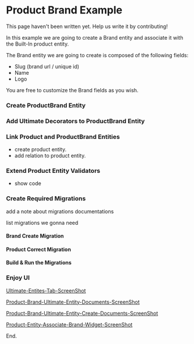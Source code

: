 # Product Brand Example


<Callout type="info" emoji="ℹ️">
  This page haven't been written yet. Help us write it by contributing!
</Callout>

In this example we are going to create a Brand entity and associate it with the Built-In product entity.

The Brand entity we are going to create is composed of the following fields:
- Slug (brand url / unique id)
- Name
- Logo

You are free to customize the Brand fields as you wish.

<Steps>

### Create ProductBrand Entity

### Add Ultimate Decorators to ProductBrand Entity

### Link Product and ProductBrand Entities

- create product entity.
- add relation to product entity.

### Extend Product Entity Validators

- show code

### Create Required Migrations

add a note about migrations documentations

list migrations we gonna need

#### Brand Create Migration

#### Product Correct Migration

#### Build & Run the Migrations

### Enjoy UI

[Ultimate-Entites-Tab-ScreenShot](/)

[Product-Brand-Ultimate-Entity-Documents-ScreenShot](/)

[Product-Brand-Ultimate-Entity-Create-Documents-ScreenShot](/)

[Product-Entity-Associate-Brand-Widget-ScreenShot](/)

</Steps>

End.